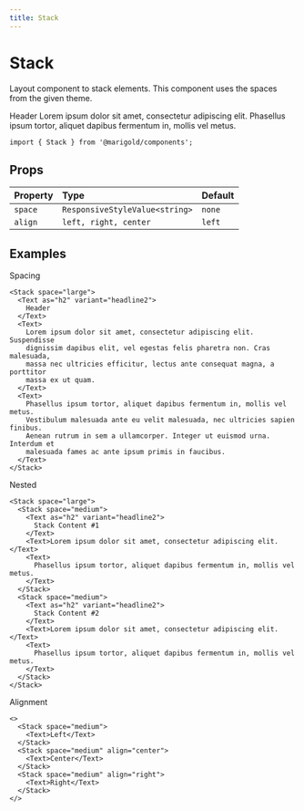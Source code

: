 ```yaml
---
title: Stack
---
```


# Stack

Layout component to stack elements. This component uses the spaces from the given theme.

<Box border="1px solid #ced4da" bg="#e9ecef" p="small">
  <Stack space="small">
    <Text as="h2" variant="headline2">
      Header
    </Text>
    <Text>Lorem ipsum dolor sit amet, consectetur adipiscing elit.</Text>
    <Text>
      Phasellus ipsum tortor, aliquet dapibus fermentum in, mollis vel metus.
    </Text>
  </Stack>
</Box>

```tsx onlyCode
import { Stack } from '@marigold/components';
```

## Props

| Property | Type                           | Default |
| :------- | :----------------------------- | :------ |
| `space`  | `ResponsiveStyleValue<string>` | `none`  |
| `align`  | `left, right, center`          | `left`  |

## Examples

Spacing

```tsx
<Stack space="large">
  <Text as="h2" variant="headline2">
    Header
  </Text>
  <Text>
    Lorem ipsum dolor sit amet, consectetur adipiscing elit. Suspendisse
    dignissim dapibus elit, vel egestas felis pharetra non. Cras malesuada,
    massa nec ultricies efficitur, lectus ante consequat magna, a porttitor
    massa ex ut quam.
  </Text>
  <Text>
    Phasellus ipsum tortor, aliquet dapibus fermentum in, mollis vel metus.
    Vestibulum malesuada ante eu velit malesuada, nec ultricies sapien finibus.
    Aenean rutrum in sem a ullamcorper. Integer ut euismod urna. Interdum et
    malesuada fames ac ante ipsum primis in faucibus.
  </Text>
</Stack>
```

Nested

```tsx
<Stack space="large">
  <Stack space="medium">
    <Text as="h2" variant="headline2">
      Stack Content #1
    </Text>
    <Text>Lorem ipsum dolor sit amet, consectetur adipiscing elit.</Text>
    <Text>
      Phasellus ipsum tortor, aliquet dapibus fermentum in, mollis vel metus.
    </Text>
  </Stack>
  <Stack space="medium">
    <Text as="h2" variant="headline2">
      Stack Content #2
    </Text>
    <Text>Lorem ipsum dolor sit amet, consectetur adipiscing elit.</Text>
    <Text>
      Phasellus ipsum tortor, aliquet dapibus fermentum in, mollis vel metus.
    </Text>
  </Stack>
</Stack>
```

Alignment

```tsx
<>
  <Stack space="medium">
    <Text>Left</Text>
  </Stack>
  <Stack space="medium" align="center">
    <Text>Center</Text>
  </Stack>
  <Stack space="medium" align="right">
    <Text>Right</Text>
  </Stack>
</>
```
